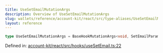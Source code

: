 ```yaml
---
title: UseSetEmailMutationArgs
description: Overview of UseSetEmailMutationArgs
slug: wallets/reference/account-kit/react/src/type-aliases/UseSetEmailMutationArgs
layout: reference
---
```


```ts
type UseSetEmailMutationArgs = BaseHookMutationArgs<void, SetEmailParams>;
```

Defined in: [account-kit/react/src/hooks/useSetEmail.ts:22](https://github.com/alchemyplatform/aa-sdk/blob/08da565ff1e1b5bcae4581d79993c4ed9e522c16/account-kit/react/src/hooks/useSetEmail.ts#L22)
